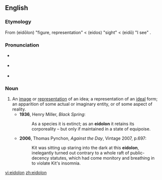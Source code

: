 {{was wotd|2007|February|22}}
==English==

===Etymology===
From {{AGr.}} '''{{polytonic|[[εἴδωλον]]}}''' (eidōlon) "figure, representation" < '''{{polytonic|[[εἶδος]]}}''' (eidos) "sight" < '''{{polytonic|[[εἴδω]]}}''' (eidō) "I see" .

===Pronunciation===
*{{italbrac|[[RP]]}} {{IPA|/aɪ'dəʊlɒn/}}
*{{italbrac|US}} {{IPA|/aɪ'doʊlɑn/}}
*{{audio|en-us-eidolon.ogg|Audio (US)}}

===Noun===
{{en-noun}}

# An [[image]] or [[representation]] of an idea; a representation of an [[ideal]] form; an apparition of some actual or imaginary entity, or of some aspect of reality.
#*'''1936''', Henry Miller, ''Black Spring'':
#*:As a species it is extinct; as an '''eidolon''' it retains its corporeality – but only if maintained in a state of equipoise.
#*'''2006''', Thomas Pynchon, ''Against the Day'', Vintage 2007, p.697:
#*:Kit was sitting up staring into the dark at this '''eidolon''', inelegantly turned out contrary to a whole raft of public-decency statutes, which had come monitory and breathing in to violate Kit's insomnia.

[[vi:eidolon]]
[[zh:eidolon]]